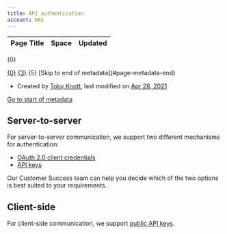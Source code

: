 ```yaml
---
title: API authentication
account: NAS
---
```


<table class="aui"> <thead> <tr class="header"> <th class="search-result-title">Page Title</th> <th class="search-result-space">Space</th> <th class="search-result-date">Updated</th> </tr> </thead> </table> <p class="search-result-count">{0}</p> <tr class="search-result"> <td class="search-result-title"><a href="{1}" class="content-type-{2}"><span>{0}</span></a></td> <td class="search-result-space"><a class="space" href="/display/{4}/" title="{3}">{3}</a></td> <td class="search-result-date"><span class="date" title="{6}">{5}</span></td> </tr> [Skip to end of metadata](#page-metadata-end)

*   Created by [Toby Knott](    /display/~toby.knott
    ), last modified on [Apr 28, 2021](/pages/diffpagesbyversion.action?pageId=20121047&selectedPageVersions=4&selectedPageVersions=5 "Show changes")

[Go to start of metadata](#page-metadata-start)

Server-to-server
----------------

For server-to-server communication, we support two different mechanisms for authentication:

*   [OAuth 2.0 client credentials](/display/x/OAuth+2.0+client+credentials)
*   [API keys](/display/x/API+keys)

Our Customer Success team can help you decide which of the two options is best suited to your requirements.

Client-side
-----------

For client-side communication, we support [public API keys](https://docs.checkout.com/four/resources/api-authentication/api-keys#APIkeys-Publickeys).
